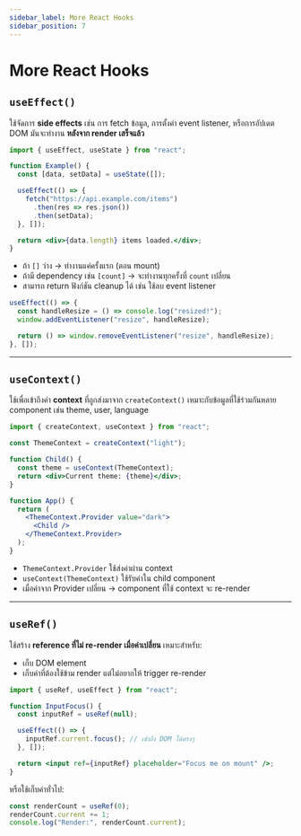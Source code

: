 ```yaml
---
sidebar_label: More React Hooks
sidebar_position: 7
---
```


# More React Hooks

## `useEffect()`

ใช้จัดการ **side effects** เช่น การ fetch ข้อมูล, การตั้งค่า event listener, หรือการอัปเดต DOM
มันจะทำงาน **หลังจาก render เสร็จแล้ว**

```jsx
import { useEffect, useState } from "react";

function Example() {
  const [data, setData] = useState([]);

  useEffect(() => {
    fetch("https://api.example.com/items")
      .then(res => res.json())
      .then(setData);
  }, []);

  return <div>{data.length} items loaded.</div>;
}
```

* ถ้า `[]` ว่าง → ทำงานแค่ครั้งแรก (ตอน mount)
* ถ้ามี dependency เช่น `[count]` → จะทำงานทุกครั้งที่ `count` เปลี่ยน
* สามารถ return ฟังก์ชัน cleanup ได้ เช่น ใช้ลบ event listener

```jsx
useEffect(() => {
  const handleResize = () => console.log("resized!");
  window.addEventListener("resize", handleResize);

  return () => window.removeEventListener("resize", handleResize);
}, []);
```

---

## `useContext()`

ใช้เพื่อเข้าถึงค่า **context** ที่ถูกส่งมาจาก `createContext()`
เหมาะกับข้อมูลที่ใช้ร่วมกันหลาย component เช่น theme, user, language

```jsx
import { createContext, useContext } from "react";

const ThemeContext = createContext("light");

function Child() {
  const theme = useContext(ThemeContext);
  return <div>Current theme: {theme}</div>;
}

function App() {
  return (
    <ThemeContext.Provider value="dark">
      <Child />
    </ThemeContext.Provider>
  );
}
```

* `ThemeContext.Provider` ใช้ส่งค่าผ่าน context
* `useContext(ThemeContext)` ใช้รับค่าใน child component
* เมื่อค่าจาก Provider เปลี่ยน → component ที่ใช้ context จะ re-render

---

## `useRef()`

ใช้สร้าง **reference ที่ไม่ re-render เมื่อค่าเปลี่ยน**
เหมาะสำหรับ:

* เก็บ DOM element
* เก็บค่าที่ต้องใช้ข้าม render แต่ไม่อยากให้ trigger re-render

```jsx
import { useRef, useEffect } from "react";

function InputFocus() {
  const inputRef = useRef(null);

  useEffect(() => {
    inputRef.current.focus(); // เข้าถึง DOM ได้ตรงๆ
  }, []);

  return <input ref={inputRef} placeholder="Focus me on mount" />;
}
```

หรือใช้เก็บค่าทั่วไป:

```jsx
const renderCount = useRef(0);
renderCount.current += 1;
console.log("Render:", renderCount.current);
```